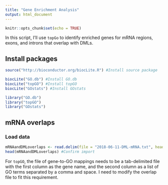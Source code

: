 ```yaml
---
title: "Gene Enrichment Analysis"
output: html_document
---
```


```r
knitr::opts_chunk$set(echo = TRUE)
```

In this script, I'll use `topGo` to identify enriched genes for mRNA regions, exons, and introns that overlap with DMLs.

## Install packages

```r
source("http://bioconductor.org/biocLite.R") #Install source package

biocLite("GO.db") #Install GO.db
biocLite("topGO") #Install topGO
biocLite("GOstats") #Install GOstats

library("GO.db")
library("topGO")
library("GOstats")
```

## mRNA overlaps

### Load data

```r
mRNAandDMLoverlaps <- read.delim(file = "2018-06-11-DML-mRNA.txt", header = FALSE) #Read in data
head(mRNAandDMLoverlaps) #Confirm import
```

For `topGO`, the file of gene-to-GO mappings needs to be a tab-delimited file with the first column as the gene name, and the second column as a list of GO terms separated by a comma and space. I need to modify the overlap file to fit this requirement.

